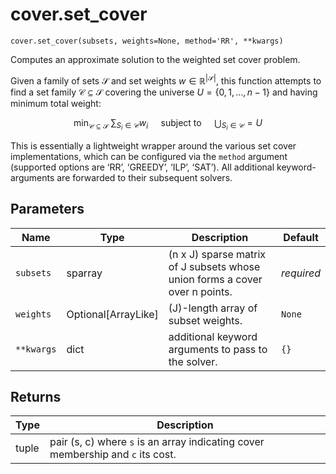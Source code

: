 # cover.set_cover { #geomcover.cover.set_cover }

`cover.set_cover(subsets, weights=None, method='RR', **kwargs)`

Computes an approximate solution to the weighted set cover problem.

Given a family of sets $\mathcal{S}$ and set weights $w \in \mathbb{R}^{\lvert \mathcal{S} \rvert}$, this function attempts
to find a set family $\mathcal{C} \subseteq \mathcal{S}$ covering the universe $U = \{0, 1, \dots, n - 1\}$ and having minimum total weight:

$$ \min_{\mathcal{C} \subseteq \mathcal{S}} \; \sum_{S_i \in \mathcal{C}} w_i \quad \text{ subject to } \quad \bigcup_{S_i \in \mathcal{C}} = U $$

This is essentially a lightweight wrapper around the various set cover implementations, which can be configured via
the `method` argument (supported options are 'RR', 'GREEDY', 'ILP', 'SAT'). All additional keyword-arguments are
forwarded to their subsequent solvers.

## Parameters

| Name       | Type                  | Description                                                                 | Default    |
|------------|-----------------------|-----------------------------------------------------------------------------|------------|
| `subsets`  | sparray               | (n x J) sparse matrix of J subsets whose union forms a cover over n points. | _required_ |
| `weights`  | Optional\[ArrayLike\] | (J)-length array of subset weights.                                         | `None`     |
| `**kwargs` | dict                  | additional keyword arguments to pass to the solver.                         | `{}`       |

## Returns

| Type   | Description                                                                         |
|--------|-------------------------------------------------------------------------------------|
| tuple  | pair (s, c) where ``s`` is an array indicating cover membership and ``c`` its cost. |